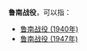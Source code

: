 '''鲁南战役'''，可以指：
*[[鲁南战役_(1940年)|鲁南战役 (1940年)]]
*[[鲁南战役_(1947年)|鲁南战役 (1947年)]]

{{Disambiguation|Cat=四字中国战事消歧义}}